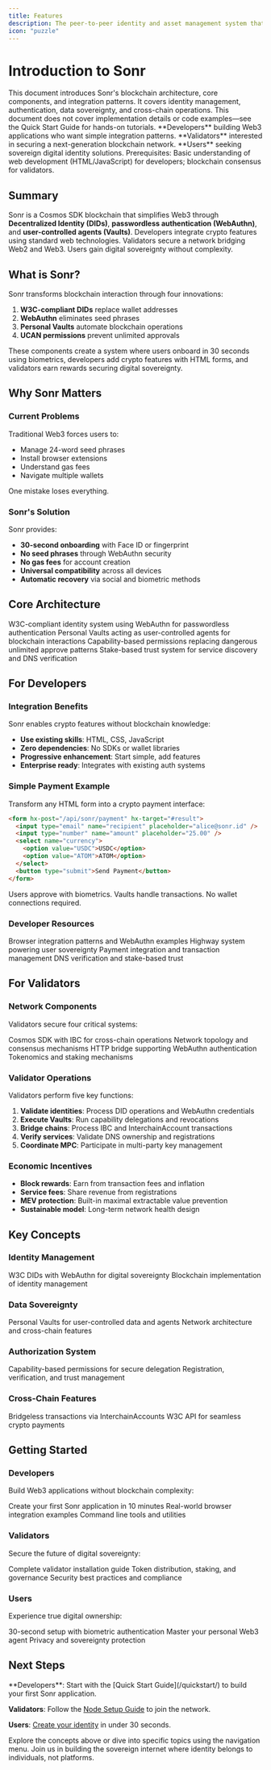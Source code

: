 ```yaml
---
title: Features
description: The peer-to-peer identity and asset management system that makes Web3 as easy as Web2 through DID documents, WebAuthn, and IPFS—providing users with secure, portable decentralized identity
icon: "puzzle"
---
```


# Introduction to Sonr

<Note title="Scope">
  This document introduces Sonr's blockchain architecture, core components, and
  integration patterns. It covers identity management, authentication, data
  sovereignty, and cross-chain operations. This document does not cover
  implementation details or code examples—see the Quick Start Guide for hands-on
  tutorials.
</Note>

<Note title="Audience">
  **Developers** building Web3 applications who want simple integration
  patterns. **Validators** interested in securing a next-generation blockchain
  network. **Users** seeking sovereign digital identity solutions.
  Prerequisites: Basic understanding of web development (HTML/JavaScript) for
  developers; blockchain consensus for validators.
</Note>

## Summary

Sonr is a Cosmos SDK blockchain that simplifies Web3 through **Decentralized Identity (DIDs)**, **passwordless authentication (WebAuthn)**, and **user-controlled agents (Vaults)**. Developers integrate crypto features using standard web technologies. Validators secure a network bridging Web2 and Web3. Users gain digital sovereignty without complexity.

## What is Sonr?

Sonr transforms blockchain interaction through four innovations:

1. **W3C-compliant DIDs** replace wallet addresses
2. **WebAuthn** eliminates seed phrases
3. **Personal Vaults** automate blockchain operations
4. **UCAN permissions** prevent unlimited approvals

These components create a system where users onboard in 30 seconds using biometrics, developers add crypto features with HTML forms, and validators earn rewards securing digital sovereignty.

## Why Sonr Matters

### Current Problems

Traditional Web3 forces users to:

- Manage 24-word seed phrases
- Install browser extensions
- Understand gas fees
- Navigate multiple wallets

One mistake loses everything.

### Sonr's Solution

Sonr provides:

- **30-second onboarding** with Face ID or fingerprint
- **No seed phrases** through WebAuthn security
- **No gas fees** for account creation
- **Universal compatibility** across all devices
- **Automatic recovery** via social and biometric methods

## Core Architecture

<CardGroup>
  <Card title="Decentralized Identity (DID)" href="/blockchain/modules/did/">
    W3C-compliant identity system using WebAuthn for passwordless authentication
  </Card>
  <Card title="Decentralized Web Nodes (DWN)" href="/blockchain/modules/dwn/">
    Personal Vaults acting as user-controlled agents for blockchain interactions
  </Card>
  <Card title="UCAN Authorization" href="/blockchain/modules/svc/ucan">
    Capability-based permissions replacing dangerous unlimited approve patterns
  </Card>
  <Card title="Service Registry" href="/blockchain/modules/svc/">
    Stake-based trust system for service discovery and DNS verification
  </Card>
</CardGroup>

## For Developers

### Integration Benefits

Sonr enables crypto features without blockchain knowledge:

- **Use existing skills**: HTML, CSS, JavaScript
- **Zero dependencies**: No SDKs or wallet libraries
- **Progressive enhancement**: Start simple, add features
- **Enterprise ready**: Integrates with existing auth systems

### Simple Payment Example

Transform any HTML form into a crypto payment interface:

```html
<form hx-post="/api/sonr/payment" hx-target="#result">
  <input type="email" name="recipient" placeholder="alice@sonr.id" />
  <input type="number" name="amount" placeholder="25.00" />
  <select name="currency">
    <option value="USDC">USDC</option>
    <option value="ATOM">ATOM</option>
  </select>
  <button type="submit">Send Payment</button>
</form>
```

Users approve with biometrics. Vaults handle transactions. No wallet connections required.

### Developer Resources

<CardGroup>
  <Card title="Browser Integration" href="/quickstart/browser">
    Browser integration patterns and WebAuthn examples
  </Card>
  <Card title="Wallet Architecture" href="/highway/">
    Highway system powering user sovereignty
  </Card>
  <Card title="Payment Systems" href="/highway/wallets/sending-payments">
    Payment integration and transaction management
  </Card>
  <Card title="Service Registry" href="/blockchain/modules/svc/">
    DNS verification and stake-based trust
  </Card>
</CardGroup>

## For Validators

### Network Components

Validators secure four critical systems:

<CardGroup>
  <Card title="Blockchain Core" href="/blockchain/">
    Cosmos SDK with IBC for cross-chain operations
  </Card>
  <Card title="Network Architecture" href="/blockchain/network">
    Network topology and consensus mechanisms
  </Card>
  <Card title="Highway Proxy" href="/highway/">
    HTTP bridge supporting WebAuthn authentication
  </Card>
  <Card title="Token Economics" href="/blockchain/token/">
    Tokenomics and staking mechanisms
  </Card>
</CardGroup>

### Validator Operations

Validators perform five key functions:

1. **Validate identities**: Process DID operations and WebAuthn credentials
2. **Execute Vaults**: Run capability delegations and revocations
3. **Bridge chains**: Process IBC and InterchainAccount transactions
4. **Verify services**: Validate DNS ownership and registrations
5. **Coordinate MPC**: Participate in multi-party key management

### Economic Incentives

- **Block rewards**: Earn from transaction fees and inflation
- **Service fees**: Share revenue from registrations
- **MEV protection**: Built-in maximal extractable value prevention
- **Sustainable model**: Long-term network health design

## Key Concepts

### Identity Management

<CardGroup>
  <Card title="Identity System" href="/blockchain/modules/did/">
    W3C DIDs with WebAuthn for digital sovereignty
  </Card>
  <Card title="DID Module" href="/blockchain/modules/did/">
    Blockchain implementation of identity management
  </Card>
</CardGroup>

### Data Sovereignty

<CardGroup>
  <Card title="DWN Module" href="/blockchain/modules/dwn/">
    Personal Vaults for user-controlled data and agents
  </Card>
  <Card title="Network Architecture" href="/blockchain/network">
    Network architecture and cross-chain features
  </Card>
</CardGroup>

### Authorization System

<CardGroup>
  <Card title="UCAN Module" href="/blockchain/modules/svc/ucan">
    Capability-based permissions for secure delegation
  </Card>
  <Card title="Service Module" href="/blockchain/modules/svc/">
    Registration, verification, and trust management
  </Card>
</CardGroup>

### Cross-Chain Features

<CardGroup>
  <Card title="Network Protocol" href="/blockchain/network">
    Bridgeless transactions via InterchainAccounts
  </Card>
  <Card title="Payment Handler" href="/highway/wallets/sending-payments">
    W3C API for seamless crypto payments
  </Card>
</CardGroup>

## Getting Started

### Developers

Build Web3 applications without blockchain complexity:

<CardGroup>
  <Card title="Quick Start" href="/quickstart/">
    Create your first Sonr application in 10 minutes
  </Card>
  <Card title="Browser Integration" href="/quickstart/browser">
    Real-world browser integration examples
  </Card>
  <Card title="CLI Tools" href="/quickstart/cli">
    Command line tools and utilities
  </Card>
</CardGroup>

### Validators

Secure the future of digital sovereignty:

<CardGroup>
  <Card title="Node Setup" href="/quickstart/validators">
    Complete validator installation guide
  </Card>
  <Card title="Token Economics" href="/blockchain/token/">
    Token distribution, staking, and governance
  </Card>
  <Card title="Security" href="/reference/security/">
    Security best practices and compliance
  </Card>
</CardGroup>

### Users

Experience true digital ownership:

<CardGroup>
  <Card title="Create Identity" href="/blockchain/modules/did/onboarding">
    30-second setup with biometric authentication
  </Card>
  <Card title="Use Your Vault" href="/blockchain/modules/dwn/">
    Master your personal Web3 agent
  </Card>
  <Card title="Security Guide" href="/reference/security/">
    Privacy and sovereignty protection
  </Card>
</CardGroup>

## Next Steps

<Note title="Ready to Build?" type="success">
**Developers**: Start with the [Quick Start Guide](/quickstart/) to build your first Sonr application.

**Validators**: Follow the [Node Setup Guide](/quickstart/validators) to join the network.

**Users**: [Create your identity](/blockchain/modules/did/onboarding) in under 30 seconds.

</Note>

Explore the concepts above or dive into specific topics using the navigation menu. Join us in building the sovereign internet where identity belongs to individuals, not platforms.
